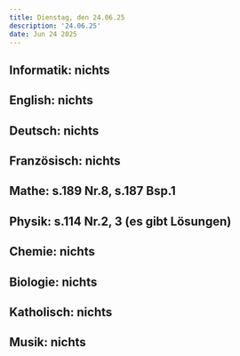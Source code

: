 ```yaml
---
title: Dienstag, den 24.06.25
description: '24.06.25'
date: Jun 24 2025
---
```


## Informatik: nichts

## English: nichts

## Deutsch: nichts

## Französisch: nichts

## Mathe: s.189 Nr.8, s.187 Bsp.1

## Physik: s.114 Nr.2, 3 (es gibt Lösungen)

## Chemie: nichts

## Biologie: nichts

## Katholisch: nichts

## Musik: nichts
